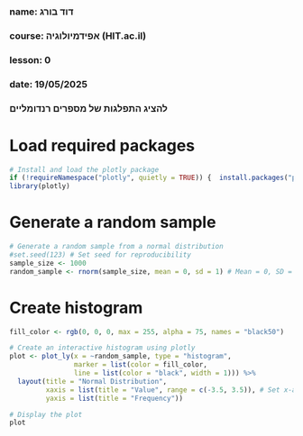 ###
### name: דוד בורג
### course: אפידמיולוגיה (HIT.ac.il)
### lesson: 0
### date: 19/05/2025
###  
###  להציג התפלגות של מספרים רנדומליים


# Load required packages
```{r setup-packages, include=TRUE}
# Install and load the plotly package
if (!requireNamespace("plotly", quietly = TRUE)) {  install.packages("plotly") }
library(plotly)
```

# Generate a random sample
```{r generate-sample, include=TRUE}
# Generate a random sample from a normal distribution
#set.seed(123) # Set seed for reproducibility
sample_size <- 1000
random_sample <- rnorm(sample_size, mean = 0, sd = 1) # Mean = 0, SD = 1
```

# Create histogram
```{r histogram-plot, include=TRUE}
fill_color <- rgb(0, 0, 0, max = 255, alpha = 75, names = "black50")

# Create an interactive histogram using plotly
plot <- plot_ly(x = ~random_sample, type = "histogram",
                marker = list(color = fill_color,
                line = list(color = "black", width = 1))) %>%
  layout(title = "Normal Distribution",
         xaxis = list(title = "Value", range = c(-3.5, 3.5)), # Set x-axis range
         yaxis = list(title = "Frequency"))

# Display the plot
plot
```
